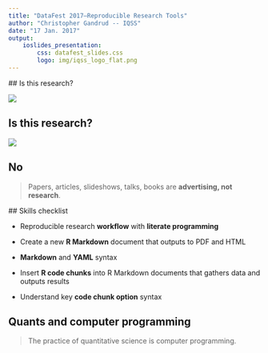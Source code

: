```yaml
---
title: "DataFest 2017—Reproducible Research Tools"
author: "Christopher Gandrud -- IQSS"
date: "17 Jan. 2017"
output: 
    ioslides_presentation:
        css: datafest_slides.css
        logo: img/iqss_logo_flat.png
---
```


## Is this research?

![](img/journal_ss.png)

## Is this research?

![](img/cox.png)

## No

> Papers, articles, slideshows, talks, books are **advertising, not research**.


## Skills checklist

- Reproducible research **workflow** with **literate programming**

- Create a new **R Markdown** document that outputs to PDF and HTML

- **Markdown** and **YAML** syntax

- Insert **R code chunks** into R Markdown documents that gathers data and outputs results

- Understand key **code chunk option** syntax


## Quants and computer programming

> The practice of quantitative science is computer programming.
